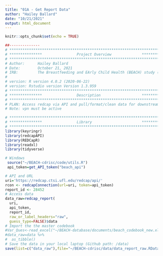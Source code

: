 ```yaml
---
title: "01A - Get Report Data"
author: "Hailey Ballard"
date: "10/21/2021"
output: html_document
---
```


```r
knitr::opts_chunk$set(echo = TRUE)
```

```r
##-------------- 
# **************************************************************************** #
# ***************                Project Overview              *************** #
# **************************************************************************** #
# Author:      Hailey Ballard
# Date:        October 21, 2021
# IRB:         The Breastfeeding and EArly Child Health (BEACH) study (IRB201601034)
#
# version: R version 4.0.2 (2020-06-22)
# version: Rstudio version Version 1.3.959 
# **************************************************************************** #
# ***************                Description                   *************** #
# **************************************************************************** #
# PLAN: Access redcap via API and pull/format/clean data for downstream analysis.
# Note: vpn must be active
```


```r
# **************************************************************************** #
# ***************                Library                       *************** #
# **************************************************************************** #
library(keyringr)
library(redcapAPI)
library(REDCapR)
library(readxl)
library(tidyverse)
```

```r
# Windows
 source("~/BEACH-cdrisc/code/utils.R")
 api_token=get_API_token("beach_api")
```

```r
# API and URL
uri='https://redcap.ctsi.ufl.edu/redcap/api/'
rcon <- redcapConnection(url=uri, token=api_token)
report_id <- 28452
# Access data
data_raw=redcap_report(
  uri,
  api_token,
  report_id,
  raw_or_label_headers="raw",
  guess_type=FALSE)$data
# Import the the master codebook
#Var_Ques<-read_excel("~/BEACH-database/documents/beach_codebook_new.xlsx")
#data_raw=data %>%
#  as_tibble()
# Save the data in your local laptop (Github path: /data)
save(list=c("data_raw"),file="~/BEACH-cdrisc/data/data_report_raw.RData")
```